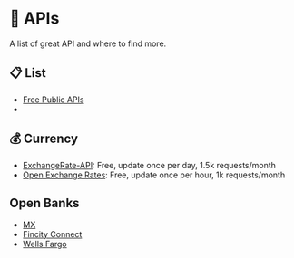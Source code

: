 
# 🔌 APIs

A list of great API and where to find more.

## 📋 List

- [Free Public APIs](https://www.freepublicapis.com/)
- <GitHubBadge slug="public-apis/public-apis" />

## 💰 Currency

- [ExchangeRate-API](https://www.exchangerate-api.com/): Free, update once per day, 1.5k requests/month
- [Open Exchange Rates](https://openexchangerates.org/): Free, update once per hour, 1k requests/month

## Open Banks

- [MX](https://www.mx.com/)
- [Fincity Connect](https://www.finicity.com/connect/)
- [Wells Fargo](https://developer.wellsfargo.com/)
